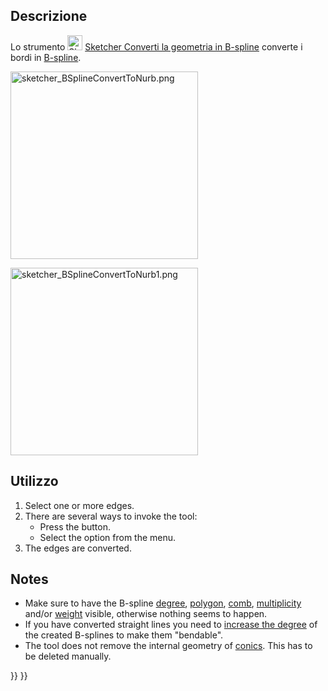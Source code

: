 <languages/>

{{Docnav/it
|[[Sketcher_DeleteAllConstraints/it|Elimina tutti i vincoli]]
|[[Sketcher_BSplineIncreaseDegree/it|Aumenta il grado della B-spline]]
|[[Sketcher_Workbench/it|Sketcher]]
|IconL=Sketcher_DeleteAllConstraints.svg
|IconR=Sketcher_BSplineIncreaseDegree.svg
|IconC=Workbench_Sketcher.svg
}}

{{GuiCommand
|Name=Sketcher BSplineConvertToNURBS
|MenuLocation=Sketch → Sketcher B-spline tools → Convert geometry to B-spline
|Workbenches=[[Sketcher_Workbench|Sketcher]]
|Version=0.17
|SeeAlso=[[Sketcher_CreateBSpline|Sketcher CreateBSpline]]
}}

<span id="Description"></span>
==Descrizione==

Lo strumento [[Image:Sketcher_BSplineConvertToNURBS.svg|24px]] [[Sketcher_BSplineConvertToNURBS/it|Sketcher Converti la geometria in B-spline]] converte i bordi in [[B-Splines/it|B-spline]].

[[File:sketcher_BSplineConvertToNurb.png|300px]]
{{Caption|Vari oggetti prima della conversione.}}

[[File:sketcher_BSplineConvertToNurb1.png|300px]]
{{Caption|Gli stessi oggetti dopo la conversione in B-spline.}}

<span id="Usage"></span>
==Utilizzo==

# Select one or more edges.
# There are several ways to invoke the tool:
#* Press the {{Button|[[File:Sketcher_BSplineConvertToNURBS.svg|16px]] [[Sketcher_BSplineConvertToNURBS|Convert geometry to B-spline]]}} button.
#* Select the {{MenuCommand|Sketch → Sketcher B-spline tools → [[Image:Sketcher_BSplineConvertToNURBS.svg|16px]] Convert geometry to B-spline}} option from the menu.
# The edges are converted.

==Notes==

* Make sure to have the B-spline [[Sketcher_BSplineDegree|degree]], [[Sketcher_BSplinePolygon|polygon]], [[Sketcher_BSplineComb|comb]], [[Sketcher_BSplineKnotMultiplicity|multiplicity]] and/or [[Sketcher_BSplinePoleWeight|weight]] visible, otherwise nothing seems to happen.
* If you have converted straight lines you need to [[Sketcher_BSplineIncreaseDegree|increase the degree]] of the created B-splines to make them "bendable".
* The tool does not remove the internal geometry of [[Sketcher_Workbench#Sketcher_CompCreateConic|conics]]. This has to be deleted manually.


{{Docnav/it
|[[Sketcher_DeleteAllConstraints/it|Elimina tutti i vincoli]]
|[[Sketcher_BSplineIncreaseDegree/it|Aumenta il grado della B-spline]]
|[[Sketcher_Workbench/it|Sketcher]]
|IconL=Sketcher_DeleteAllConstraints.svg
|IconR=Sketcher_BSplineIncreaseDegree.svg
|IconC=Workbench_Sketcher.svg
}}

{{Sketcher_Tools_navi{{#translation:}}}}
{{Userdocnavi{{#translation:}}}}